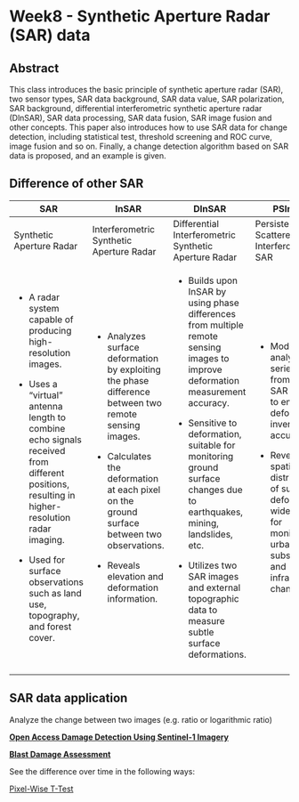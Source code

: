 # Week8 - Synthetic Aperture Radar (SAR) data

## Abstract

This class introduces the basic principle of synthetic aperture radar (SAR), two sensor types, SAR data background, SAR data value, SAR polarization, SAR background, differential interferometric synthetic aperture radar (DlnSAR), SAR data processing, SAR data fusion, SAR image fusion and other concepts. This paper also introduces how to use SAR data for change detection, including statistical test, threshold screening and ROC curve, image fusion and so on. Finally, a change detection algorithm based on SAR data is proposed, and an example is given.

## Difference of other SAR

+----------------------------------------------------------------------------------------------------------------------------------------------+--------------------------------------------------------------------------------------------------------+-----------------------------------------------------------------------------------------------------------------------------------+-----------------------------------------------------------------------------------------------------------------------------------+
| SAR                                                                                                                                          | InSAR                                                                                                  | DInSAR                                                                                                                            | PSInSAR                                                                                                                           |
+==============================================================================================================================================+========================================================================================================+===================================================================================================================================+===================================================================================================================================+
| Synthetic Aperture Radar                                                                                                                     | Interferometric Synthetic Aperture Radar                                                               | Differential Interferometric Synthetic Aperture Radar                                                                             | Persistent Scatterer Interferometric SAR                                                                                          |
+----------------------------------------------------------------------------------------------------------------------------------------------+--------------------------------------------------------------------------------------------------------+-----------------------------------------------------------------------------------------------------------------------------------+-----------------------------------------------------------------------------------------------------------------------------------+
| -   A radar system capable of producing high-resolution images.                                                                              | -   Analyzes surface deformation by exploiting the phase difference between two remote sensing images. | -   Builds upon InSAR by using phase differences from multiple remote sensing images to improve deformation measurement accuracy. | -   Models and analyzes time series data from multiple SAR images to enhance deformation inversion accuracy.                      |
|                                                                                                                                              |                                                                                                        |                                                                                                                                   |                                                                                                                                   |
| -   Uses a “virtual” antenna length to combine echo signals received from different positions, resulting in higher-resolution radar imaging. | -   Calculates the deformation at each pixel on the ground surface between two observations.           | -   Sensitive to deformation, suitable for monitoring ground surface changes due to earthquakes, mining, landslides, etc.         | -   Reveals spatial distribution of surface deformations, widely used for monitoring urban subsidence and infrastructure changes. |
|                                                                                                                                              |                                                                                                        |                                                                                                                                   |                                                                                                                                   |
| -   Used for surface observations such as land use, topography, and forest cover.                                                            | -   Reveals elevation and deformation information.                                                     | -   Utilizes two SAR images and external topographic data to measure subtle surface deformations.                                 |                                                                                                                                   |
+----------------------------------------------------------------------------------------------------------------------------------------------+--------------------------------------------------------------------------------------------------------+-----------------------------------------------------------------------------------------------------------------------------------+-----------------------------------------------------------------------------------------------------------------------------------+
|                                                                                                                                              |                                                                                                        |                                                                                                                                   |                                                                                                                                   |
+----------------------------------------------------------------------------------------------------------------------------------------------+--------------------------------------------------------------------------------------------------------+-----------------------------------------------------------------------------------------------------------------------------------+-----------------------------------------------------------------------------------------------------------------------------------+

## SAR data application

Analyze the change between two images (e.g. ratio or logarithmic ratio)

[**Open Access Damage Detection Using Sentinel-1 Imagery**](https://oballinger.github.io/PWTT/)

[**Blast Damage Assessment**](https://bellingcat.github.io/RS4OSINT/C3_Blast.html)

See the difference over time in the following ways:

[Pixel-Wise T-Test](https://oballinger.github.io/PWTT/paper.html)

